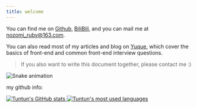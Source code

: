 ```yaml
---
title: welcome
---
```


You can find me on [Github](https://github.com/tuntun0609), [BiliBili](https://space.bilibili.com/47706697), and you can mail me at [nozomi_ruby@163.com](mailto:nozomi_ruby@163.com).

You can also read most of my articles and blog on [Yuque](https://www.yuque.com/webknowledge), which cover the basics of front-end and common front-end interview questions.

> If you also want to write this document together, please contact me :)

![Snake animation](https://github.com/tuntun0609/tuntun0609/blob/output/github-snake.gif?raw=true)

my github info:

<div className="repo-list">
	<a target="_blank" rel="noreferrer" href="https://github.com/tuntun0609" className="repo-list-item">
		<img alt="Tuntun's GitHub stats" src="https://tun-github-readme-stats.vercel.app/api?username=tuntun0609" />
	</a>
	<a target="_blank" rel="noreferrer" href="https://github.com/tuntun0609" className="repo-list-item">
		<img alt="Tuntun's most used languages" src="https://tun-github-readme-stats.vercel.app/api/top-langs/?username=tuntun0609&layout=compact&hide=html" />
	</a>
</div>
